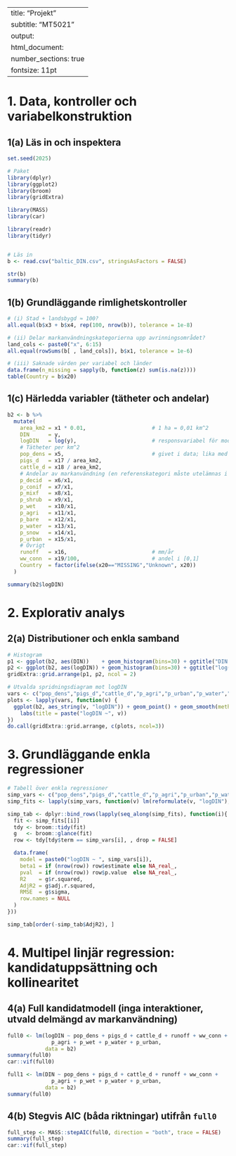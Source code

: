 
---
title: "Projekt"
subtitle: "MT5021"
output:
  html_document:
    number_sections: true
fontsize: 11pt
---


# 1. Data, kontroller och variabelkonstruktion

## 1(a) Läs in och inspektera

```r
set.seed(2025)

# Paket 
library(dplyr)
library(ggplot2)
library(broom)
library(gridExtra)

library(MASS)
library(car)

library(readr)
library(tidyr)


# Läs in
b <- read.csv("baltic_DIN.csv", stringsAsFactors = FALSE)

str(b)
summary(b)
```


## 1(b) Grundläggande rimlighetskontroller

```r
# (i) Stad + landsbygd ≈ 100?
all.equal(b$x3 + b$x4, rep(100, nrow(b)), tolerance = 1e-8)

# (ii) Delar markanvändningskategorierna upp avrinningsområdet?
land_cols <- paste0("x", 6:15)
all.equal(rowSums(b[ , land_cols]), b$x1, tolerance = 1e-6)

# (iii) Saknade värden per variabel och länder
data.frame(n_missing = sapply(b, function(z) sum(is.na(z))))
table(Country = b$x20)
```


## 1(c) Härledda variabler (tätheter och andelar)

```r
b2 <- b %>%
  mutate(
    area_km2 = x1 * 0.01,                     # 1 ha = 0,01 km^2
    DIN      = y,
    logDIN   = log(y),                        # responsvariabel för modellering
    # Tätheter per km^2
    pop_dens = x5,                            # givet i data; lika med x2/area_km2
    pigs_d   = x17 / area_km2,
    cattle_d = x18 / area_km2,
    # Andelar av markanvändning (en referenskategori måste utelämnas i modeller)
    p_decid  = x6/x1,
    p_conif  = x7/x1,
    p_mixf   = x8/x1,
    p_shrub  = x9/x1,
    p_wet    = x10/x1,
    p_agri   = x11/x1,
    p_bare   = x12/x1,
    p_water  = x13/x1,
    p_snow   = x14/x1,
    p_urban  = x15/x1,
    # Övrigt
    runoff   = x16,                           # mm/år
    ww_conn  = x19/100,                       # andel i [0,1]
    Country  = factor(ifelse(x20=="MISSING","Unknown", x20))
  )

summary(b2$logDIN)
```

# 2. Explorativ analys

## 2(a) Distributioner och enkla samband

```r
# Histogram
p1 <- ggplot(b2, aes(DIN))    + geom_histogram(bins=30) + ggtitle("DIN (kg)")
p2 <- ggplot(b2, aes(logDIN)) + geom_histogram(bins=30) + ggtitle("log(DIN)")
gridExtra::grid.arrange(p1, p2, ncol = 2)

# Utvalda spridningsdiagram mot logDIN
vars <- c("pop_dens","pigs_d","cattle_d","p_agri","p_urban","p_water","p_wet","runoff","ww_conn")
plots <- lapply(vars, function(v) {
  ggplot(b2, aes_string(v, "logDIN")) + geom_point() + geom_smooth(method="lm", se=FALSE) +
    labs(title = paste("logDIN ~", v))
})
do.call(gridExtra::grid.arrange, c(plots, ncol=3))
```

# 3. Grundläggande enkla regressioner

```r
# Tabell över enkla regressioner 
simp_vars <- c("pop_dens","pigs_d","cattle_d","p_agri","p_urban","p_water","p_wet","runoff","ww_conn")
simp_fits <- lapply(simp_vars, function(v) lm(reformulate(v, "logDIN"), data = b2))

simp_tab <- dplyr::bind_rows(lapply(seq_along(simp_fits), function(i){
  fit <- simp_fits[[i]]
  tdy <- broom::tidy(fit)
  g   <- broom::glance(fit)
  row <- tdy[tdy$term == simp_vars[i], , drop = FALSE]

  data.frame(
    model = paste0("logDIN ~ ", simp_vars[i]),
    beta1 = if (nrow(row)) row$estimate else NA_real_,
    pval  = if (nrow(row)) row$p.value  else NA_real_,
    R2    = g$r.squared,
    AdjR2 = g$adj.r.squared,
    RMSE  = g$sigma,
    row.names = NULL
  )
}))

simp_tab[order(-simp_tab$AdjR2), ]

```

# 4. Multipel linjär regression: kandidatuppsättning och kollinearitet

## 4(a) Full kandidatmodell (inga interaktioner, utvald delmängd av markanvändning)

```r
full0 <- lm(logDIN ~ pop_dens + pigs_d + cattle_d + runoff + ww_conn +
              p_agri + p_wet + p_water + p_urban,
            data = b2)
summary(full0)
car::vif(full0)
```


```r
full1 <- lm(DIN ~ pop_dens + pigs_d + cattle_d + runoff + ww_conn +
              p_agri + p_wet + p_water + p_urban,
            data = b2)
summary(full0)

```


## 4(b) Stegvis AIC (båda riktningar) utifrån `full0`

```r
full_step <- MASS::stepAIC(full0, direction = "both", trace = FALSE)
summary(full_step)
car::vif(full_step)
```